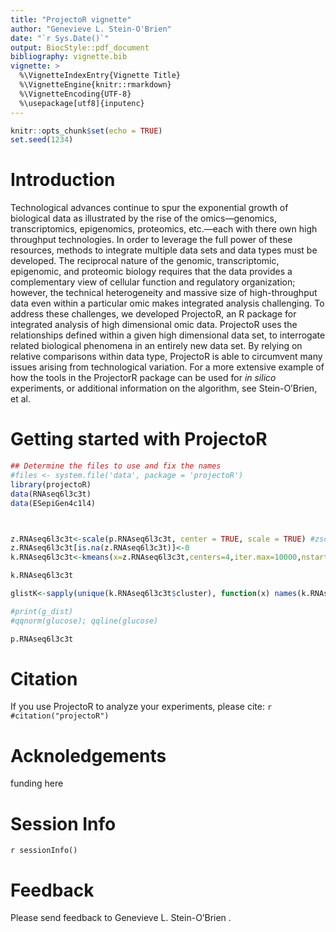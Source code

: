 ```yaml
---
title: "ProjectoR vignette"
author: "Genevieve L. Stein-O'Brien"
date: "`r Sys.Date()`"
output: BiocStyle::pdf_document
bibliography: vignette.bib
vignette: >
  %\VignetteIndexEntry{Vignette Title}
  %\VignetteEngine{knitr::rmarkdown}
  %\VignetteEncoding{UTF-8}
  %\usepackage[utf8]{inputenc} 
---
```


```r
knitr::opts_chunk$set(echo = TRUE)
set.seed(1234)
```

\newcommand{\btheta}{\ensuremath{\pmb{\theta}}}
\newcommand{\bsigma}{\ensuremath{\pmb{\sigma}}}
\newcommand{\yvec}{\pmb{y}}
\newcommand{\zvec}{\pmb{z}}
\newcommand{\Zvec}{\ensuremath{Z_1, \ldots, Z_n}}
\newcommand{\ttheta}{\tilde{\theta}}
\newcommand{\ty}{\tilde{Y}}
\newcommand{\tz}{\tilde{z}}
\newcommand{\tZ}{\tilde{Z}}
\newcommand{\tyvec}{\tilde{\pmb{Y}}}


# Introduction
Technological advances continue to spur the exponential growth of biological data as illustrated by the rise of the omics—genomics, transcriptomics, epigenomics, proteomics, etc.—each with there own high throughput technologies. In order to leverage the full power of these resources, methods to integrate multiple data sets and data types must be developed. The reciprocal nature of the genomic, transcriptomic, epigenomic, and proteomic biology requires that the data provides a complementary view of cellular function and regulatory organization; however, the technical heterogeneity and massive size of high-throughput data even within a particular omic makes integrated analysis challenging. To address these challenges, we developed ProjectoR, an R package for integrated analysis of high dimensional omic data. ProjectoR uses the relationships defined within a given high dimensional data set, to interrogate related biological phenomena in an entirely new data set. By relying on relative comparisons within data type, ProjectoR is able to circumvent many issues arising from technological variation. For a more extensive example of how the tools in the ProjectorR package can be used for *in silico* experiments, or additional information on the algorithm, see Stein-O'Brien, et al.

# Getting started with ProjectoR 

```r
## Determine the files to use and fix the names
#files <- system.file('data', package = 'projectoR')
library(projectoR)
data(RNAseq6l3c3t)
data(ESepiGen4c1l4)



z.RNAseq6l3c3t<-scale(p.RNAseq6l3c3t, center = TRUE, scale = TRUE) #zscore data
z.RNAseq6l3c3t[is.na(z.RNAseq6l3c3t)]<-0
k.RNAseq6l3c3t<-kmeans(x=z.RNAseq6l3c3t,centers=4,iter.max=10000,nstart=100,alg="Lloyd")

k.RNAseq6l3c3t

glistK<-sapply(unique(k.RNAseq6l3c3t$cluster), function(x) names(k.RNAseq6l3c3t$cluster[k.RNAseq6l3c3t$cluster==x]))


```



```r
#print(g_dist)
#qqnorm(glucose); qqline(glucose)
```

```r
p.RNAseq6l3c3t

```




# Citation 
If you use ProjectoR to analyze your experiments, please cite:
`r #citation("projectoR")`

# Acknoledgements 
funding here 


# Session Info 
`r sessionInfo()`

# Feedback
Please send feedback to Genevieve L. Stein-O'Brien \texttt{gsteinobrien@jhmi.edu}.


\bibliographystyle{plain}
\bibliography{AppNote}



